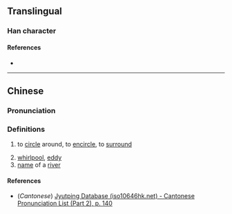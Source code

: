 {{character info/new}}
==Translingual==

===Han character===
{{Han char|rn=85|rad=水|as=08|sn=11|four=37120|canj=EBGR|ids=⿰氵周}}

====References====
* {{Han ref|kx=0629.180|dkj=17630|dj=1031.120|hdz=31656.020|uh=6DCD|ud=28109|bh=D645|bd=54853}}

----

==Chinese==
{{zh-forms}}

===Pronunciation===
{{zh-pron
|m=zhōu
|c=zau1
|mc=
|oc=
|ma=
|cat=v,n,pn
}}

===Definitions===
{{zh-hanzi}}

# {{lb|zh|archaic}} to [[circle]] around, to [[encircle]], to [[surround]]
# [[whirlpool]], [[eddy]]
# [[name]] of a [[river]]

====References====
* (''Cantonese'') [http://www.iso10646hk.net/jp/document/download.jsp Jyutping Database (iso10646hk.net) - Cantonese Pronunciation List (Part 2), p. 140]